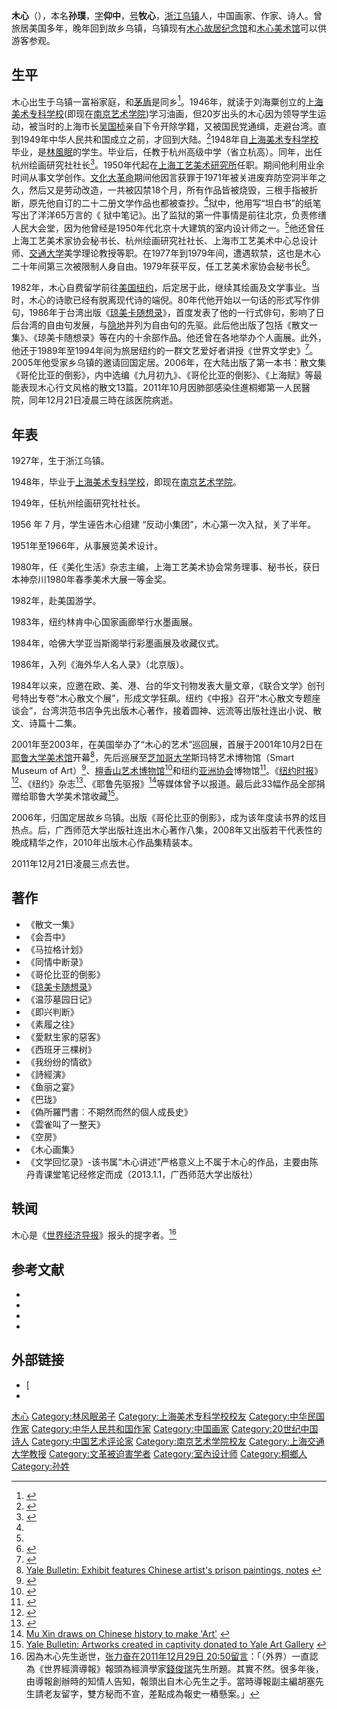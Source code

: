 
{{Infobox writer <!-- see Template:Infobox writer -->
|图像    =
|图像大小 = 268×318px
|图像说明 = 木心遗照
|姓名    = 孙璞
|字      = 仰中
|号      = 牧心
|笔名    = 木心
|出生    = {{birth date|1927|2|14}}
|出生地点 = {{CHN-1912}}[[浙江省_(中華民國)|浙江省]][[桐乡市|桐乡市]][[乌镇镇|乌镇]]
|逝世    = {{death date and age|2011|12|21|1927|2|14}}
|逝世地点 = {{PRC}}[[浙江省|浙江省]][[嘉兴市|嘉兴市]][[桐乡市|桐乡市]]第一人民医院
|居处    = 
|职业    = [[诗人|诗人]]<br>[[文学家|文学家]]<br>[[画家|画家]]
|国籍    = {{PRC}}
|种族    = [[汉族|汉族]]
|公民权  = 
|教育程度 = 
|母校     = [[上海美术专科学校|上海美术专科学校]]
|创作时期 = 
|体裁     = [[诗歌|诗歌]]、[[散文|散文]]、[[小说|小说]]
|主题     = 
|文学运动 = 
|代表作  = 《琼美卡随想录》<br />《西班牙三棵树》<br />《即兴判断》<br />《温莎墓园日记》
|配偶   = 
|伴侣   = 
|子女   = 
|亲属   = 
|受影响于 = 
|奖项    = 
|官方网  = <!--  {{URL|website}} -->
|签名   =  <!--不需要加[[file:|128px]] -->
}}

'''木心'''（{{bd|1927年|2月14日|2011年|12月21日|catIdx=Sun孙}}），本名'''孙璞'''，[[表字|字]]'''仰中'''，[[号|号]]'''牧心'''，[[浙江|浙江]][[乌镇镇|乌镇]]人，中国画家、作家、诗人。曾旅居美国多年，晚年回到故乡乌镇，乌镇现有[[木心故居纪念馆|木心故居纪念馆]]和[[木心美术馆|木心美术馆]]可以供游客参观。

== 生平 ==
木心出生于乌镇一富裕家庭，和[[茅盾|茅盾]]是同乡<ref>{{Cite web |url=http://news.sina.com.cn/c/2006-03-10/12119317566.shtml |title=海外作家木心独家专访：我不是什么国学大师  |accessdate=2015-05-04 |archive-date=2015-05-05 |archive-url=https://web.archive.org/web/20150505003555/http://news.sina.com.cn/c/2006-03-10/12119317566.shtml |dead-url=no }}</ref>。1946年，就读于刘海粟创立的[[上海美术专科学校|上海美术专科学校]](即现在[[南京艺术学院|南京艺术学院]])学习油画，但20岁出头的木心因为领导学生运动，被当时的上海市长[[吴国桢|吴国桢]]亲自下令开除学籍，又被国民党通缉，走避台湾。直到1949年中华人民共和国成立之前，才回到大陆。<ref name="南方人物周刊">{{Cite web |url=http://book.ifeng.com/gundong/detail_2011_12/21/11472177_0.shtml |title=木心：我是绍兴希腊人 |accessdate=2016-09-06 |archive-date=2016-09-15 |archive-url=https://web.archive.org/web/20160915120032/http://book.ifeng.com/gundong/detail_2011_12/21/11472177_0.shtml |dead-url=no }}</ref>1948年自[[上海美术专科学校|上海美术专科学校]]毕业，是[[林風眠|林風眠]]的学生。毕业后，任教于杭州高级中学（省立杭高）。同年，出任杭州绘画研究社社长<ref name="木心美术馆">{{Cite web |http://www.muxinam.com/index.php?m=Guanyuwomen&a=guanyumuxin |title=关于木心 |accessdate=2021-12-27 |archive-date=2021-12-27 |archive-url=http://www.muxinam.com/index.php?m=Guanyuwomen&a=guanyumuxin |dead-url=no }}</ref>。1950年代起在[[上海工艺美术研究所|上海工艺美术研究所]]任职。期间他利用业余时间从事文学创作。[[文化大革命|文化大革命]]期间他因言获罪于1971年被关进废弃防空洞半年之久，然后又是劳动改造，一共被囚禁18个月，所有作品皆被烧毁，三根手指被折断，原先他自订的二十二册文学作品也都被查抄。<ref name="南方人物周刊" />狱中，他用写“坦白书”的纸笔写出了洋洋65万言的《<!-- The Prison Notes -->狱中笔记》。出了监狱的第一件事情是前往北京，负责修缮人民大会堂，因为他曾经是1950年代北京十大建筑的室内设计师之一。<ref name="南方人物周刊" />他还曾任上海工艺美术家协会秘书长、杭州绘画研究社社长、上海市工艺美术中心总设计师、[[交通大学|交通大学]]美学理论教授等职。在1977年到1979年间，遭遇软禁，这也是木心二十年间第三次被限制人身自由。1979年获平反，任工艺美术家协会秘书长<ref name="木心美术馆">{{Cite web |http://www.muxinam.com/index.php?m=Guanyuwomen&a=guanyumuxin |title=关于木心 |accessdate=2021-12-27 |archive-date=2021-12-27 |archive-url=http://www.muxinam.com/index.php?m=Guanyuwomen&a=guanyumuxin |dead-url=no }}</ref>。

1982年，木心自费留学前往[[美国|美国]][[纽约|纽约]]，后定居于此，继续其绘画及文学事业。当时，木心的诗歌已经有脱离现代诗的端倪。80年代他开始以一句话的形式写作俳句，1986年于台湾出版《[[琼美卡随想录|琼美卡随想录]]》，首度发表了他的一行式俳句，影响了日后台湾的自由句发展，与[[隐地|隐地]]并列为自由句的先驱。此后他出版了包括《散文一集》、《琼美卡随想录》等在内的十余部作品。他还曾在各地举办个人画展。此外，他还于1989年至1994年间为旅居纽约的一群文艺爱好者讲授《世界文学史》<ref name=陈丹青>{{Cite web |url=http://blog.sina.com.cn/s/blog_475e8e0c010001pz.html |title=陈丹青：我的师尊木心先生 |accessdate=2016-09-06 |archive-date=2016-09-16 |archive-url=https://web.archive.org/web/20160916184626/http://blog.sina.com.cn/s/blog_475e8e0c010001pz.html |dead-url=no }}</ref>。2005年他受家乡乌镇的邀请回国定居。2006年，在大陆出版了第一本书：散文集《哥伦比亚的倒影》，内中选编《九月初九》、《哥伦比亚的倒影》、《上海赋》等最能表现木心行文风格的散文13篇。2011年10月因肺部感染住進桐鄉第一人民醫院，同年12月21日凌晨三時在該医院病逝。

== 年表 ==
1927年，生于浙江乌镇。

1948年，毕业于[[上海美术专科学校|上海美术专科学校]]，即现在[[南京艺术学院|南京艺术学院]]。

1949年，任杭州绘画研究社社长。

1956 年 7 月，学生诬告木心组建 “反动小集团”，木心第一次入狱，关了半年。

1951年至1966年，从事展览美术设计。

1980年，任《美化生活》杂志主编，上海工艺美术协会常务理事、秘书长，获日本神奈川1980年春季美术大展一等金奖。

1982年，赴美国游学。

1983年，纽约林肯中心国家画廊举行水墨画展。

1984年，哈佛大学亚当斯阁举行彩墨画展及收藏仪式。

1986年，入列《海外华人名人录》（北京版）。

1984年以来，应邀在欧、美、港、台的华文刊物发表大量文章，《联合文学》创刊号特出专卷“木心散文个展”，形成文学狂飙。纽约《中报》召开“木心散文专题座谈会”，台湾洪范书店争先出版木心著作，接着圆神、远流等出版社连出小说、散文、诗篇十二集。

2001年至2003年，在美国举办了“木心的艺术”巡回展，首展于2001年10月2日在[[耶鲁大学美术馆|耶鲁大学美术馆]]开幕<ref>[http://www.yale.edu/opa/arc-ybc/v30.n5/story10.html Yale Bulletin: Exhibit features Chinese artist's prison paintings, notes] {{webarchive|url=https://web.archive.org/web/20160405103822/http://www.yale.edu/opa/arc-ybc/v30.n5/story10.html |date=2016-04-05 }}</ref>，先后巡展至[[芝加哥大学|芝加哥大学]]斯玛特艺术博物馆（Smart Museum of Art）<ref>{{Cite web |url=http://smartmuseum.uchicago.edu/exhibitions/the-art-of-mu-xin-landscape-paintings-and-prison-notes/ |title=The Art of Mu Xin: Landscape Paintings and Prison Notes |accessdate=2016-08-29 |archive-date=2016-09-16 |archive-url=https://web.archive.org/web/20160916211448/http://smartmuseum.uchicago.edu/exhibitions/the-art-of-mu-xin-landscape-paintings-and-prison-notes/ |dead-url=no }}</ref>、[[檀香山艺术博物馆|檀香山艺术博物馆]]<ref>{{Cite web |url=http://the.honoluluadvertiser.com/article/2002/Dec/01/il/il10a.html |title=The Honolulu Advertiser: Art Calendar |accessdate=2016-08-29 |archive-date=2016-09-11 |archive-url=https://web.archive.org/web/20160911023853/http://the.honoluluadvertiser.com/article/2002/Dec/01/il/il10a.html |dead-url=no }}</ref>和纽约[[亚洲协会|亚洲协会]]博物馆<ref>{{Cite web |url=http://asiasociety.org/landscape-memory-art-mu-xin |title=Landscape of Memory: The Art of Mu Xin |accessdate=2016-08-29 |archive-date=2016-09-11 |archive-url=https://web.archive.org/web/20160911043837/http://asiasociety.org/landscape-memory-art-mu-xin |dead-url=no }}</ref>。《[[纽约时报|纽约时报]]》<ref>{{Cite web |url=http://www.nytimes.com/2001/11/18/nyregion/art-painting-emotions-as-well-as-places.html |title=ART; Painting Emotions, As Well as Places |accessdate=2016-08-29 |archive-date=2016-09-11 |archive-url=https://web.archive.org/web/20160911031411/http://www.nytimes.com/2001/11/18/nyregion/art-painting-emotions-as-well-as-places.html |dead-url=no }}</ref>、《纽约》杂志<ref>{{Cite web |url=http://nymag.com/nymetro/arts/art/reviews/n_9106/ |title=Dungeon Master |accessdate=2016-08-29 |archive-date=2016-09-11 |archive-url=https://web.archive.org/web/20160911044637/http://nymag.com/nymetro/arts/art/reviews/n_9106/ |dead-url=no }}</ref>、《耶鲁先驱报》<ref>[http://www.yaleherald.com/archive/xxxii/11.09.01/ae/p14mu.html Mu Xin draws on Chinese history to make 'Art'] {{webarchive|url=https://web.archive.org/web/20170112081607/http://www.yaleherald.com/archive/xxxii/11.09.01/ae/p14mu.html |date=2017-01-12 }}</ref>等媒体曾予以报道。最后此33幅作品全部捐赠给耶鲁大学美术馆收藏<ref>[http://www.yale.edu/opa/arc-ybc/v32.n14/story13.html Yale Bulletin: Artworks created in captivity donated to Yale Art Gallery] {{webarchive|url=https://web.archive.org/web/20160324112033/http://www.yale.edu/opa/arc-ybc/v32.n14/story13.html |date=2016-03-24 }}</ref>。

2006年，归国定居故乡乌镇。出版《哥伦比亚的倒影》，成为该年度读书界的炫目热点。后，广西师范大学出版社连出木心著作八集，2008年又出版若干代表性的晚成精华之作，2010年出版木心作品集精装本。

2011年12月21日凌晨三点去世。

== 著作 ==
* 《散文一集》
* 《会吾中》
* 《马拉格计划》
* 《同情中断录》
* 《哥伦比亚的倒影》
*《[[琼美卡随想录|琼美卡随想录]]》
*《温莎墓园日记》
*《即兴判断》
*《素履之往》
*《愛默生家的惡客》
*《西班牙三棵树》
* 《我纷纷的情欲》
*《詩經演》
*《鱼丽之宴》
* 《巴珑》
*《偽所羅門書︰不期然而然的個人成長史》
*《雲雀叫了一整天》
* 《空房》
*《木心画集》
*《文学回忆录》-该书属“木心讲述”严格意义上不属于木心的作品，主要由陈丹青课堂笔记经修定而成（2013.1.1，广西师范大学出版社）

==轶闻==
木心是《[[世界经济导报|世界经济导报]]》报头的提字者。<ref>因為木心先生逝世，[http://www.weibo.com/1749240373/xEiuMnnaO 张力奋在2011年12月29日 20:50留言]：「（外界）一直認為《世界經濟導報》報頭為經濟學家[[錢俊瑞|錢俊瑞]]先生所題。其實不然。很多年後，由導報創辦時的知情人告知，報頭出自木心先生之手。當時導報副主編胡塞先生請老友留字，雙方秘而不宣，差點成為報史一樁懸案。」</ref>

== 参考文献 ==
{{references}}
{{ReflistH}}
* {{cite web|url=http://www.wuzhen.com.cn/cn/mr.aspx?id=693|title=木心|publisher=乌镇旅游官方网站|access-date=2015-10-03|archive-url=https://web.archive.org/web/20151004054743/http://www.wuzhen.com.cn/cn/mr.aspx?id=693|archive-date=2015-10-04|dead-url=yes}}
* {{cite web|url=http://book.sohu.com/s2007/muxin07/|title=木心：被遗忘的文学大师|publisher=搜狐读书|deadurl=yes|archiveurl=https://web.archive.org/web/20120229062940/http://book.sohu.com/s2007/muxin07/|archivedate=2012-02-29}}
* {{cite web|url=http://culture.ifeng.com/whrd/detail_2011_12/21/11472937_0.shtml|title=陈丹青导师木心21日凌晨3点乌镇逝世 享年84岁|publisher=凤凰网|date=2011-12-21|accessdate=2011-12-21|archive-date=2011-12-21|archive-url=https://web.archive.org/web/20111221205559/http://culture.ifeng.com/whrd/detail_2011_12/21/11472937_0.shtml|dead-url=no}}
* {{cite web|url=http://book.ifeng.com/yeneizixun/detail_2011_12/21/11477243_0.shtml|title=木心先生讣告|publisher=凤凰网|date=2011-12-21|accessdate=2011-12-21|archive-date=2012-04-21|archive-url=https://web.archive.org/web/20120421051922/http://book.ifeng.com/yeneizixun/detail_2011_12/21/11477243_0.shtml|dead-url=no}}
{{ReflistF}}

==外部链接==
{{wikiquote}}
*[ {{cite web|title=廢墟中的貴族 木心辭世 享年84歲|url=https://tw.mobi.yahoo.com/news/%E5%BB%A2%E5%A2%9F%E4%B8%AD%E7%9A%84%E8%B2%B4%E6%97%8F-%E6%9C%A8%E5%BF%83%E8%BE%AD%E4%B8%96-%E4%BA%AB%E5%B9%B484%E6%AD%B2-213000291.html|author=中國時報【邱祖胤╱台北報導】|publisher=中時電子報-Yahoo 奇摩新聞|date=2011-12-22|accessdate=2016-09-06|archive-date=2016-09-21|archive-url=https://web.archive.org/web/20160921095811/https://tw.mobi.yahoo.com/news/%E5%BB%A2%E5%A2%9F%E4%B8%AD%E7%9A%84%E8%B2%B4%E6%97%8F-%E6%9C%A8%E5%BF%83%E8%BE%AD%E4%B8%96-%E4%BA%AB%E5%B9%B484%E6%AD%B2-213000291.html|dead-url=no}}
*{{cite web|title=木心：原来你们什么都不知道啊|url=http://blog.sina.com.cn/s/blog_3e89803f0102ej2k.html|author=蒋方舟|publisher=新周刊|date=2013-02-15|access-date=2018-02-15|archive-url=https://web.archive.org/web/20180215144014/http://blog.sina.com.cn/s/blog_3e89803f0102ej2k.html|archive-date=2018-02-15|dead-url=yes}}

{{Authority control}}
{{DEFAULTSORT:Mu木}}
[[Category:木心|]]
[[Category:林风眠弟子|Category:林风眠弟子]]
[[Category:上海美术专科学校校友|Category:上海美术专科学校校友]]
[[Category:中华民国作家|Category:中华民国作家]]
[[Category:中华人民共和国作家|Category:中华人民共和国作家]]
[[Category:中国画家|Category:中国画家]]
[[Category:20世纪中国诗人|Category:20世纪中国诗人]]
[[Category:中国艺术评论家|Category:中国艺术评论家]]
[[Category:南京艺术学院校友|Category:南京艺术学院校友]]
[[Category:上海交通大学教授|Category:上海交通大学教授]]
[[Category:文革被迫害学者|Category:文革被迫害学者]]
[[Category:室內设计师|Category:室內设计师]]
[[Category:桐鄉人|Category:桐鄉人]]
[[Category:孙姓|Category:孙姓]]
